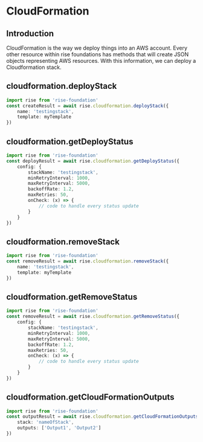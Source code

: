 # CloudFormation

## Introduction

CloudFormation is the way we deploy things into an AWS account. Every other resource within rise foundations
has methods that will create JSON objects representing AWS resources. With this information,
we can deploy a Cloudformation stack.

## cloudformation.deployStack

```ts
import rise from 'rise-foundation'
const createResult = await rise.cloudformation.deployStack({
    name: 'testingstack',
    template: myTemplate
})
```

## cloudformation.getDeployStatus

```ts
import rise from 'rise-foundation'
const deployResult = await rise.cloudformation.getDeployStatus({
    config: {
        stackName: 'testingstack',
        minRetryInterval: 1000,
        maxRetryInterval: 5000,
        backoffRate: 1.2,
        maxRetries: 50,
        onCheck: (x) => {
            // code to handle every status update
        }
    }
})
```

## cloudformation.removeStack

```ts
import rise from 'rise-foundation'
const removeResult = await rise.cloudformation.removeStack({
    name: 'testingstack',
    template: myTemplate
})
```

## cloudformation.getRemoveStatus

```ts
import rise from 'rise-foundation'
const removeResult = await rise.cloudformation.getRemoveStatus({
    config: {
        stackName: 'testingstack',
        minRetryInterval: 1000,
        maxRetryInterval: 5000,
        backoffRate: 1.2,
        maxRetries: 50,
        onCheck: (x) => {
            // code to handle every status update
        }
    }
})
```

## cloudformation.getCloudFormationOutputs

```ts
import rise from 'rise-foundation'
const outputResult = await rise.cloudformation.getCloudFormationOutputs({
    stack: 'nameOfStack',
    outputs: ['Output1', 'Output2']
})
```

